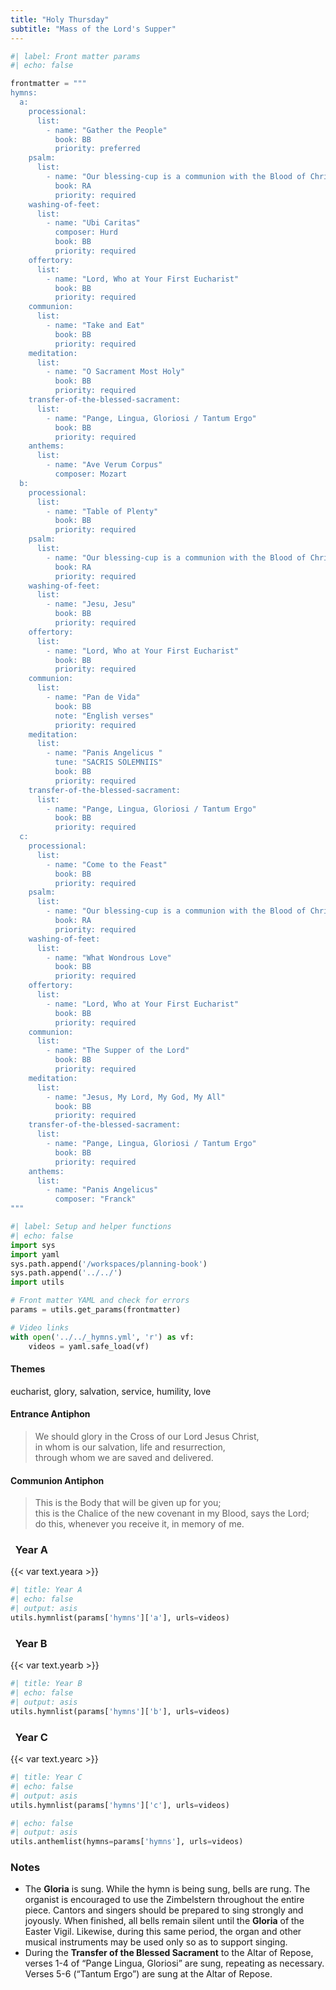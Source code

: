 ```yaml
---
title: "Holy Thursday"
subtitle: "Mass of the Lord's Supper"
---
```


```python
#| label: Front matter params
#| echo: false

frontmatter = """
hymns:
  a:
    processional:
      list:
        - name: "Gather the People"
          book: BB
          priority: preferred
    psalm:
      list:
        - name: "Our blessing-cup is a communion with the Blood of Christ."
          book: RA
          priority: required
    washing-of-feet:
      list:
        - name: "Ubi Caritas"
          composer: Hurd
          book: BB
          priority: required
    offertory:
      list:
        - name: "Lord, Who at Your First Eucharist"
          book: BB
          priority: required
    communion:
      list:
        - name: "Take and Eat"
          book: BB
          priority: required
    meditation:
      list:
        - name: "O Sacrament Most Holy"
          book: BB
          priority: required
    transfer-of-the-blessed-sacrament:
      list:
        - name: "Pange, Lingua, Gloriosi / Tantum Ergo"
          book: BB
          priority: required
    anthems:
      list:
        - name: "Ave Verum Corpus"
          composer: Mozart
  b:
    processional:
      list:
        - name: "Table of Plenty"
          book: BB
          priority: required
    psalm:
      list:
        - name: "Our blessing-cup is a communion with the Blood of Christ."
          book: RA
          priority: required
    washing-of-feet:
      list:
        - name: "Jesu, Jesu"
          book: BB
          priority: required
    offertory:
      list:
        - name: "Lord, Who at Your First Eucharist"
          book: BB
          priority: required
    communion:
      list:
        - name: "Pan de Vida"
          book: BB
          note: "English verses"
          priority: required
    meditation:
      list:
        - name: "Panis Angelicus "
          tune: "SACRIS SOLEMNIIS"
          book: BB
          priority: required
    transfer-of-the-blessed-sacrament:
      list:
        - name: "Pange, Lingua, Gloriosi / Tantum Ergo"
          book: BB
          priority: required
  c:
    processional:
      list:
        - name: "Come to the Feast"
          book: BB
          priority: required
    psalm:
      list:
        - name: "Our blessing-cup is a communion with the Blood of Christ."
          book: RA
          priority: required
    washing-of-feet:
      list:
        - name: "What Wondrous Love"
          book: BB
          priority: required
    offertory:
      list:
        - name: "Lord, Who at Your First Eucharist"
          book: BB
          priority: required
    communion:
      list:
        - name: "The Supper of the Lord"
          book: BB
          priority: required
    meditation:
      list:
        - name: "Jesus, My Lord, My God, My All"
          book: BB
          priority: required
    transfer-of-the-blessed-sacrament:
      list:
        - name: "Pange, Lingua, Gloriosi / Tantum Ergo"
          book: BB
          priority: required
    anthems:
      list:
        - name: "Panis Angelicus"
          composer: "Franck"
"""
```

```python
#| label: Setup and helper functions
#| echo: false
import sys
import yaml
sys.path.append('/workspaces/planning-book')
sys.path.append('../../')
import utils

# Front matter YAML and check for errors
params = utils.get_params(frontmatter)

# Video links
with open('../../_hymns.yml', 'r') as vf:
    videos = yaml.safe_load(vf)
```

:::  {.red}
#### **Themes**
:::

eucharist, glory, salvation, service, humility, love

:::  {.red}
#### **Entrance Antiphon**
:::

> We should glory in the Cross of our Lord Jesus Christ,  
> in whom is our salvation, life and resurrection,  
> through whom we are saved and delivered.

:::  {.red}
#### **Communion Antiphon**
:::

> This is the Body that will be given up for you;  
> this is the Chalice of the new covenant in my Blood, says the Lord;  
> do this, whenever you receive it, in memory of me.

::: {.titlered}
### &nbsp; Year A
:::
{{< var text.yeara >}}

```python
#| title: Year A
#| echo: false
#| output: asis
utils.hymnlist(params['hymns']['a'], urls=videos)
```

::: {.titlered}
### &nbsp; Year B
:::
{{< var text.yearb >}}

```python
#| title: Year B
#| echo: false
#| output: asis
utils.hymnlist(params['hymns']['b'], urls=videos)
```

::: {.titlered}
### &nbsp; Year C
:::
{{< var text.yearc >}}

```python
#| title: Year C
#| echo: false
#| output: asis
utils.hymnlist(params['hymns']['c'], urls=videos)
```


```python
#| echo: false
#| output: asis
utils.anthemlist(hymns=params['hymns'], urls=videos)
```

::: {.red}
### Notes
:::

* The **Gloria** is sung. While the hymn is being sung, bells are rung. The
organist is encouraged to use the Zimbelstern throughout the entire
piece. Cantors and singers should be prepared to sing strongly and
joyously. When finished, all bells remain silent until the **Gloria** of the Easter Vigil. Likewise, during this same period, the organ and other
musical instruments may be used only so as to support singing.
* During the **Transfer of the Blessed Sacrament** to the Altar of
Repose, verses 1-4 of “Pange Lingua, Gloriosi” are sung, repeating as
necessary. Verses 5-6 (“Tantum Ergo”) are sung at the Altar of Repose.